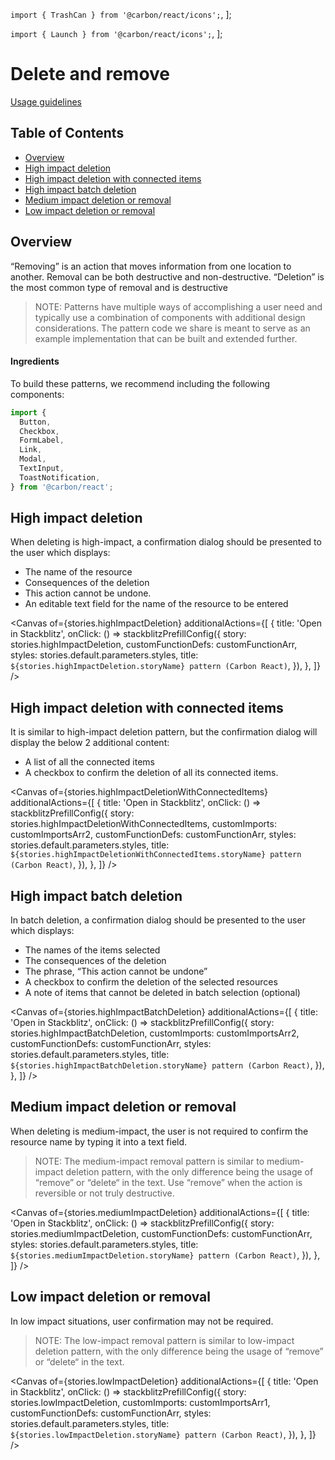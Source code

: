 
  `import { TrashCan } from '@carbon/react/icons';`,
];

  `import { Launch } from '@carbon/react/icons';`,
];


# Delete and remove

[Usage guidelines](https://pages.github.ibm.com/carbon/ibm-products/patterns/delete-and-remove/usage/)

## Table of Contents

- [Overview](#overview)
- [High impact deletion](#high-impact-deletion)
- [High impact deletion with connected items](#high-impact-deletion-with-connected-items)
- [High impact batch deletion](#high-impact-batch-deletion)
- [Medium impact deletion or removal](#medium-impact-deletion-or-removal)
- [Low impact deletion or removal](#low-impact-deletion-or-removal)

## Overview

“Removing” is an action that moves information from one location to another.
Removal can be both destructive and non-destructive. “Deletion” is the most
common type of removal and is destructive

> NOTE: Patterns have multiple ways of accomplishing a user need and typically
> use a combination of components with additional design considerations. The
> pattern code we share is meant to serve as an example implementation that can
> be built and extended further.

#### Ingredients

To build these patterns, we recommend including the following components:

```jsx
import {
  Button,
  Checkbox,
  FormLabel,
  Link,
  Modal,
  TextInput,
  ToastNotification,
} from '@carbon/react';
```

## High impact deletion

When deleting is high-impact, a confirmation dialog should be presented to the
user which displays:

- The name of the resource
- Consequences of the deletion
- This action cannot be undone.
- An editable text field for the name of the resource to be entered

<Canvas
  of={stories.highImpactDeletion}
  additionalActions={[
    {
      title: 'Open in Stackblitz',
      onClick: () =>
        stackblitzPrefillConfig({
          story: stories.highImpactDeletion,
          customFunctionDefs: customFunctionArr,
          styles: stories.default.parameters.styles,
          title: `${stories.highImpactDeletion.storyName} pattern (Carbon React)`,
        }),
    },
  ]}
/>

## High impact deletion with connected items

It is similar to high-impact deletion pattern, but the confirmation dialog will
display the below 2 additional content:

- A list of all the connected items
- A checkbox to confirm the deletion of all its connected items.

<Canvas
  of={stories.highImpactDeletionWithConnectedItems}
  additionalActions={[
    {
      title: 'Open in Stackblitz',
      onClick: () =>
        stackblitzPrefillConfig({
          story: stories.highImpactDeletionWithConnectedItems,
          customImports: customImportsArr2,
          customFunctionDefs: customFunctionArr,
          styles: stories.default.parameters.styles,
          title: `${stories.highImpactDeletionWithConnectedItems.storyName} pattern (Carbon React)`,
        }),
    },
  ]}
/>

## High impact batch deletion

In batch deletion, a confirmation dialog should be presented to the user which
displays:

- The names of the items selected
- The consequences of the deletion
- The phrase, “This action cannot be undone”
- A checkbox to confirm the deletion of the selected resources
- A note of items that cannot be deleted in batch selection (optional)

<Canvas
  of={stories.highImpactBatchDeletion}
  additionalActions={[
    {
      title: 'Open in Stackblitz',
      onClick: () =>
        stackblitzPrefillConfig({
          story: stories.highImpactBatchDeletion,
          customImports: customImportsArr2,
          customFunctionDefs: customFunctionArr,
          styles: stories.default.parameters.styles,
          title: `${stories.highImpactBatchDeletion.storyName} pattern (Carbon React)`,
        }),
    },
  ]}
/>

## Medium impact deletion or removal

When deleting is medium-impact, the user is not required to confirm the resource
name by typing it into a text field.

> NOTE: The medium-impact removal pattern is similar to medium-impact deletion
> pattern, with the only difference being the usage of “remove” or “delete“ in
> the text. Use “remove” when the action is reversible or not truly destructive.

<Canvas
  of={stories.mediumImpactDeletion}
  additionalActions={[
    {
      title: 'Open in Stackblitz',
      onClick: () =>
        stackblitzPrefillConfig({
          story: stories.mediumImpactDeletion,
          customFunctionDefs: customFunctionArr,
          styles: stories.default.parameters.styles,
          title: `${stories.mediumImpactDeletion.storyName} pattern (Carbon React)`,
        }),
    },
  ]}
/>

## Low impact deletion or removal

In low impact situations, user confirmation may not be required.

> NOTE: The low-impact removal pattern is similar to low-impact deletion
> pattern, with the only difference being the usage of “remove” or “delete“ in
> the text.

<Canvas
  of={stories.lowImpactDeletion}
  additionalActions={[
    {
      title: 'Open in Stackblitz',
      onClick: () =>
        stackblitzPrefillConfig({
          story: stories.lowImpactDeletion,
          customImports: customImportsArr1,
          customFunctionDefs: customFunctionArr,
          styles: stories.default.parameters.styles,
          title: `${stories.lowImpactDeletion.storyName} pattern (Carbon React)`,
        }),
    },
  ]}
/>
